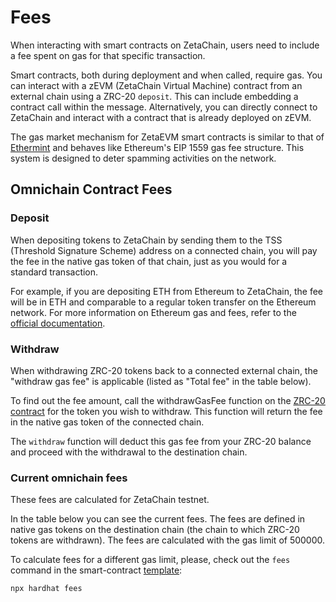 
# Fees

When interacting with smart contracts on ZetaChain, users need to include a fee
spent on gas for that specific transaction.

Smart contracts, both during deployment and when called, require gas. You can
interact with a zEVM (ZetaChain Virtual Machine) contract from an external chain
using a ZRC-20 `deposit`. This can include embedding a contract call within the
message. Alternatively, you can directly connect to ZetaChain and interact with
a contract that is already deployed on zEVM.

The gas market mechanism for ZetaEVM smart contracts is similar to that of
[Ethermint](https://docs.ethermint.zone/basics/gas.html) and behaves like
Ethereum's EIP 1559 gas fee structure. This system is designed to deter spamming
activities on the network.

## Omnichain Contract Fees

### Deposit

When depositing tokens to ZetaChain by sending them to the TSS (Threshold
Signature Scheme) address on a connected chain, you will pay the fee in the
native gas token of that chain, just as you would for a standard transaction.

For example, if you are depositing ETH from Ethereum to ZetaChain, the fee will
be in ETH and comparable to a regular token transfer on the Ethereum network.
For more information on Ethereum gas and fees, refer to the
[official documentation](https://ethereum.org/en/developers/docs/gas/).

### Withdraw

When withdrawing ZRC-20 tokens back to a connected external chain, the "withdraw
gas fee" is applicable (listed as "Total fee" in the table below).

To find out the fee amount, call the withdrawGasFee function on the
[ZRC-20 contract](https://github.com/zeta-chain/protocol-contracts/blob/main/contracts/zevm/ZRC20.sol)
for the token you wish to withdraw. This function will return the fee in the
native gas token of the connected chain.

The `withdraw` function will deduct this gas fee from your ZRC-20 balance and
proceed with the withdrawal to the destination chain.

### Current omnichain fees

<Alert variant="note">These fees are calculated for ZetaChain testnet.</Alert>

In the table below you can see the current fees. The fees are defined in native
gas tokens on the destination chain (the chain to which ZRC-20 tokens are
withdrawn). The fees are calculated with the gas limit of 500000.

<Fees type="omnichain" />

To calculate fees for a different gas limit, please, check out the `fees`
command in the smart-contract
[template](https://github.com/zeta-chain/template):

```
npx hardhat fees
```
